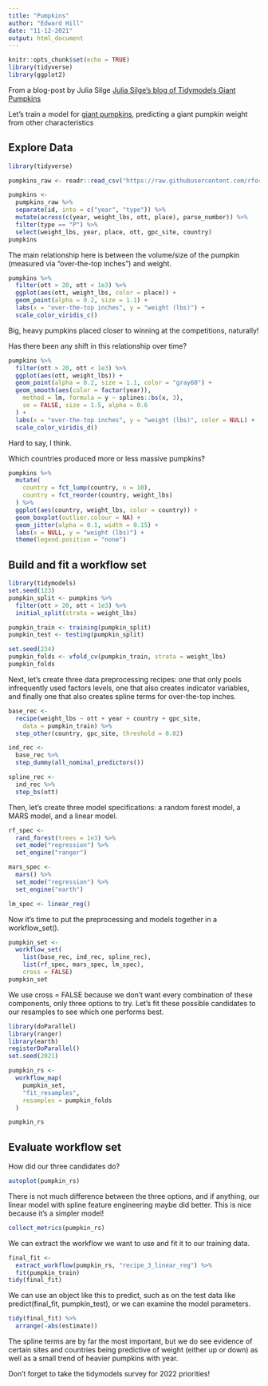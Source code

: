 ```yaml
---
title: "Pumpkins"
author: "Edward Hill"
date: "11-12-2021"
output: html_document
---
```


```r
knitr::opts_chunk$set(echo = TRUE)
library(tidyverse)
library(ggplot2)
```

From a blog-post by Julia Silge [Julia Silge's blog of Tidymodels Giant Pumpkins](https://juliasilge.com/blog/giant-pumpkins/)

Let's train a model for [giant pumpkins](rfordatascience/tidytuesday), predicting a giant pumpkin weight from other characteristics

## Explore Data

```r
library(tidyverse)

pumpkins_raw <- readr::read_csv("https://raw.githubusercontent.com/rfordatascience/tidytuesday/master/data/2021/2021-10-19/pumpkins.csv")

pumpkins <-
  pumpkins_raw %>%
  separate(id, into = c("year", "type")) %>%
  mutate(across(c(year, weight_lbs, ott, place), parse_number)) %>%
  filter(type == "P") %>%
  select(weight_lbs, year, place, ott, gpc_site, country)
pumpkins
```

The main relationship here is between the volume/size of the pumpkin (measured via “over-the-top inches”) and weight.

```r
pumpkins %>%
  filter(ott > 20, ott < 1e3) %>%
  ggplot(aes(ott, weight_lbs, color = place)) +
  geom_point(alpha = 0.2, size = 1.1) +
  labs(x = "over-the-top inches", y = "weight (lbs)") +
  scale_color_viridis_c()
```

Big, heavy pumpkins placed closer to winning at the competitions, naturally!

Has there been any shift in this relationship over time?

```r
pumpkins %>%
  filter(ott > 20, ott < 1e3) %>%
  ggplot(aes(ott, weight_lbs)) +
  geom_point(alpha = 0.2, size = 1.1, color = "gray60") +
  geom_smooth(aes(color = factor(year)),
    method = lm, formula = y ~ splines::bs(x, 3),
    se = FALSE, size = 1.5, alpha = 0.6
  ) +
  labs(x = "over-the-top inches", y = "weight (lbs)", color = NULL) +
  scale_color_viridis_d()
```

Hard to say, I think.

Which countries produced more or less massive pumpkins?

```r
pumpkins %>%
  mutate(
    country = fct_lump(country, n = 10),
    country = fct_reorder(country, weight_lbs)
  ) %>%
  ggplot(aes(country, weight_lbs, color = country)) +
  geom_boxplot(outlier.colour = NA) +
  geom_jitter(alpha = 0.1, width = 0.15) +
  labs(x = NULL, y = "weight (lbs)") +
  theme(legend.position = "none")
```

## Build and fit a workflow set

```r
library(tidymodels)
set.seed(123)
pumpkin_split <- pumpkins %>%
  filter(ott > 20, ott < 1e3) %>%
  initial_split(strata = weight_lbs)

pumpkin_train <- training(pumpkin_split)
pumpkin_test <- testing(pumpkin_split)

set.seed(234)
pumpkin_folds <- vfold_cv(pumpkin_train, strata = weight_lbs)
pumpkin_folds
```

Next, let’s create three data preprocessing recipes: one that only pools infrequently used factors levels, one that also creates indicator variables, and finally one that also creates spline terms for over-the-top inches.

```r
base_rec <-
  recipe(weight_lbs ~ ott + year + country + gpc_site,
    data = pumpkin_train) %>%
  step_other(country, gpc_site, threshold = 0.02)

ind_rec <-
  base_rec %>%
  step_dummy(all_nominal_predictors())

spline_rec <-
  ind_rec %>%
  step_bs(ott)
```

Then, let’s create three model specifications: a random forest model, a MARS model, and a linear model.

```r
rf_spec <-
  rand_forest(trees = 1e3) %>%
  set_mode("regression") %>%
  set_engine("ranger")

mars_spec <-
  mars() %>%
  set_mode("regression") %>%
  set_engine("earth")

lm_spec <- linear_reg()
```

Now it’s time to put the preprocessing and models together in a workflow_set().

```r
pumpkin_set <-
  workflow_set(
    list(base_rec, ind_rec, spline_rec),
    list(rf_spec, mars_spec, lm_spec),
    cross = FALSE)
pumpkin_set

```

We use cross = FALSE because we don’t want every combination of these components, only three options to try. Let’s fit these possible candidates to our resamples to see which one performs best.

```r
library(doParallel)
library(ranger)
library(earth)
registerDoParallel()
set.seed(2021)

pumpkin_rs <-
  workflow_map(
    pumpkin_set,
    "fit_resamples",
    resamples = pumpkin_folds
  )

pumpkin_rs
```


## Evaluate workflow set

How did our three candidates do?

```r
autoplot(pumpkin_rs)
```

There is not much difference between the three options, and if anything, our linear model with spline feature engineering maybe did better. This is nice because it’s a simpler model!

```r
collect_metrics(pumpkin_rs)
```

We can extract the workflow we want to use and fit it to our training data.

```r
final_fit <-
  extract_workflow(pumpkin_rs, "recipe_3_linear_reg") %>%
  fit(pumpkin_train)
tidy(final_fit)
```

We can use an object like this to predict, such as on the test data like predict(final_fit, pumpkin_test), or we can examine the model parameters.

```r
tidy(final_fit) %>%
  arrange(-abs(estimate))
```

The spline terms are by far the most important, but we do see evidence of certain sites and countries being predictive of weight (either up or down) as well as a small trend of heavier pumpkins with year.

Don’t forget to take the tidymodels survey for 2022 priorities!





